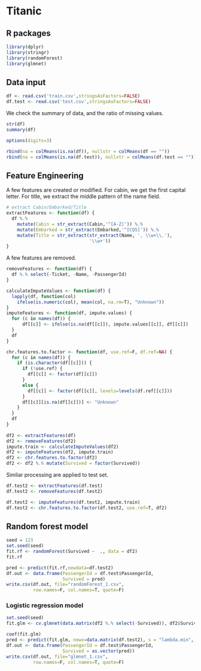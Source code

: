 Titanic 
========================================================
## R packages
```r
library(dplyr)
library(stringr)
library(randomForest)
library(glmnet)
```
## Data input
```r
df <- read.csv('train.csv',stringsAsFactors=FALSE)
df.test <- read.csv('test.csv',stringsAsFactors=FALSE)
```
We check the summary of data, and the ratio of missing values.
```r
str(df)
summary(df)

options(digits=3)

rbind(na = colMeans(is.na(df)), nullstr = colMeans(df == ""))
rbind(na = colMeans(is.na(df.test)), nullstr = colMeans(df.test == ""))
```

## Feature Engineering
A few features are created or modified.  For cabin, we get the first capital letter.  For title, we extract the middle pattern of the name field.  
```r

# extract Cabin/Embarked/Title
extractFeatures <- function(df) {
  df %.% 
    mutate(Cabin = str_extract(Cabin,'^[A-Z]')) %.%
    mutate(Embarked = str_extract(Embarked,'^[CQS]')) %.%
    mutate(Title = str_extract(str_extract(Name, ', \\w+\\.'), 
                               '\\w+'))    
}
```
A few features are removed.
```r
removeFeatures <- function(df) {
  df %.% select(-Ticket, -Name, -PassengerId)
}

```

```r
calculateImputeValues <- function(df) {
  lapply(df, function(col) 
    ifelse(is.numeric(col), mean(col, na.rm=T), "Unknown"))
}
imputeFeatures <- function(df, impute.values) {
  for (c in names(df)) {
      df[[c]] <- ifelse(is.na(df[[c]]), impute.values[[c]], df[[c]])
  }
  df
}

```

```r
chr.features.to.factor <- function(df, use.ref=F, df.ref=NA) {
  for (c in names(df)) {
    if (is.character(df[[c]])) {
      if (!use.ref) {
        df[[c]] <- factor(df[[c]])
      }  
      else {
        df[[c]] <- factor(df[[c]], levels=levels(df.ref[[c]]))
      }  
      df[[c]][is.na(df[[c]])] <- "Unknown"
    }
  }
  df  
}
  
df2 <- extractFeatures(df)
df2 <- removeFeatures(df2)
impute.train <- calculateImputeValues(df2)
df2 <- imputeFeatures(df2, impute.train)
df2 <- chr.features.to.factor(df2)
df2 <- df2 %.% mutate(Survived = factor(Survived))

```
Simliar processing are applied to test set.
```r
df.test2 <- extractFeatures(df.test)
df.test2 <- removeFeatures(df.test2)

df.test2 <- imputeFeatures(df.test2, impute.train)
df.test2 <- chr.features.to.factor(df.test2, use.ref=T, df2)
```
## Random forest model
```r
seed = 123
set.seed(seed)
fit.rf <- randomForest(Survived ~  ., data = df2)
fit.rf

pred <- predict(fit.rf,newdata=df.test2)
df.out <- data.frame(PassengerId = df.test$PassengerId, 
                     Survived = pred)
write.csv(df.out, file="randomForest_1.csv", 
          row.names=F, col.names=T, quote=F)
```

### Logistic regression model
```r

set.seed(seed)
fit.glm <- cv.glmnet(data.matrix(df2 %.% select(-Survived)), df2$Survived,  alpha=1, family="binomial")

coef(fit.glm)
pred <- predict(fit.glm, newx=data.matrix(df.test2), s = "lambda.min", type="class")
df.out <- data.frame(PassengerId = df.test$PassengerId, 
                     Survived = as.vector(pred))
write.csv(df.out, file="glmnet_1.csv", 
          row.names=F, col.names=T, quote=F)

```

